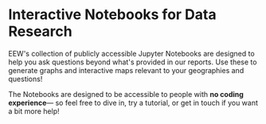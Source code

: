 
<Layout pageTitle="Research Notebooks" sidebarLinks={DataPageSidebarLinks} activeHeaderLink="Data">

# Interactive Notebooks for Data Research

EEW's collection of publicly accessible Jupyter Notebooks are designed to help you ask questions beyond what's provided in our reports. Use these to generate graphs and interactive maps relevant to your geographies and questions!

The Notebooks are designed to be accessible to people with **no coding experience**— so feel free to dive in, try a <Link to='/learn/tutorials' rel='noreferrer noopener'>tutorial</Link>, or <Link to='/about/contact' rel='noreferrer noopener'>get in touch</Link> if you want a bit more help!

<div className='row'>
  <InfoCard
    title="Cross-Program Notebook"
    description='Explore EPA databases including the Enforcement and Compliance History Online and the Toxics Release Inventory by state, ZIP code, county, or congressional district.'
    link='https://colab.research.google.com/github/edgi-govdata-archiving/ECHO-Cross-Program/blob/main/ECHO-Cross-Programs.ipynb'
    image={crossprog}
  />
  <InfoCard
    title="Watershed Notebook"
    description='Discover the watersheds of places that matter most to you and explore the behaviors of regulated facilities in these watersheds.'
    link='https://colab.research.google.com/github/edgi-govdata-archiving/ECHO-Watershed/blob/main/ECHO_Watershed.ipynb'
    image={watershed}
  />
  <InfoCard
    title="GHG Notebook"
    description='Analyze the greenhouse gas emissions (GHGs) driving climate change, summarizing them in terms of the corporations and other entities that own power plants, oil refineries, and more.'
    link='https://colab.research.google.com/github/edgi-govdata-archiving/ECHO-GHG/blob/main/ECHO_GHG.ipynb'
    image={ghg}
  />
</div>
</Layout>
